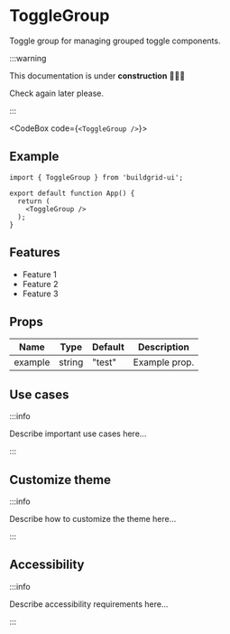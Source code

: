 


# ToggleGroup

Toggle group for managing grouped toggle components.

:::warning

This documentation is under **construction** 🚧👷‍♂️

Check again later please.

:::

<CodeBox code={`<ToggleGroup />`}>
	<ToggleGroup />
</CodeBox>

## Example

```tsx
import { ToggleGroup } from 'buildgrid-ui';

export default function App() {
  return (
    <ToggleGroup />
  );
}
```

## Features

- Feature 1
- Feature 2
- Feature 3

## Props

| Name    | Type    | Default | Description     |
|---------|---------|---------|-----------------|
| example | string  | "test"  | Example prop.   |

## Use cases

:::info

Describe important use cases here...

:::

## Customize theme

:::info

Describe how to customize the theme here...

:::

## Accessibility

:::info

Describe accessibility requirements here...

:::

